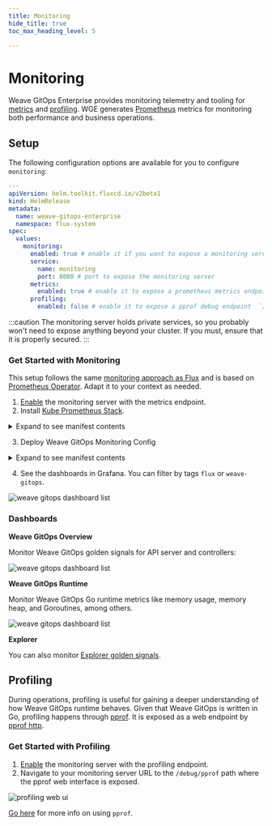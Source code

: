 ```yaml
---
title: Monitoring
hide_title: true
toc_max_heading_level: 5

---
```



# Monitoring <TierLabel tiers="Enterprise" />

Weave GitOps Enterprise provides monitoring telemetry and tooling for [metrics](#metrics) and [profiling](#profiling). WGE generates [Prometheus](https://prometheus.io/) metrics for monitoring both performance and business operations.

## Setup

The following configuration options are available for you to configure `monitoring`:

```yaml
---
apiVersion: helm.toolkit.fluxcd.io/v2beta1
kind: HelmRelease
metadata:
  name: weave-gitops-enterprise
  namespace: flux-system
spec:
  values:
    monitoring:
      enabled: true # enable it if you want to expose a monitoring server
      service:
        name: monitoring
        port: 8080 # port to expose the monitoring server
      metrics:
        enabled: true # enable it to expose a prometheus metrics endpoint in `/metrics`
      profiling:
        enabled: false # enable it to expose a pprof debug endpoint  `/debug/pprof`
```

:::caution
The monitoring server holds private services, so you probably won't need to expose anything beyond your cluster. If you must, ensure that it is properly secured.
:::

### Get Started with Monitoring

This setup follows the same [monitoring approach as Flux](https://fluxcd.io/flux/monitoring/metrics/) and is based on [Prometheus Operator](https://prometheus-operator.dev/). Adapt it to your context as needed.

1. [Enable](#setup) the monitoring server with the metrics endpoint.
2. Install [Kube Prometheus Stack](https://github.com/prometheus-community/helm-charts/tree/main/charts/kube-prometheus-stack).

<details><summary>Expand to see manifest contents</summary>

```yaml
apiVersion: source.toolkit.fluxcd.io/v1
kind: GitRepository
metadata:
  name: weave-gitops-quickstart
  namespace: flux-system
spec:
  interval: 10m0s
  ref:
    branch: main
  url: https://github.com/weaveworks/weave-gitops-quickstart
---
apiVersion: v1
kind: Namespace
metadata:
  name: monitoring
---
apiVersion: kustomize.toolkit.fluxcd.io/v1
kind: Kustomization
metadata:
  name: kube-prometheus-stack
  namespace: flux-system
spec:
  interval: 10m0s
  sourceRef:
    kind: GitRepository
    name: weave-gitops-quickstart
  path: ./monitoring/kube-prometheus-stack
  prune: true
  targetNamespace: monitoring
  wait: true
```

</details>

3. Deploy Weave GitOps Monitoring Config

<details><summary>Expand to see manifest contents</summary>

```yaml
apiVersion: kustomize.toolkit.fluxcd.io/v1
kind: Kustomization
metadata:
  name: monitoring-config
  namespace: flux-system
spec:
  interval: 10m0s
  sourceRef:
    kind: GitRepository
    name: weave-gitops-quickstart
  path: ./monitoring/weave-gitops
  dependsOn:
    - name: kube-prometheus-stack
  prune: true
  targetNamespace: monitoring
```

</details>

4. See the dashboards in Grafana. You can filter by tags `flux` or `weave-gitops`.

![weave gitops dashboard list](imgs/monitoring-dashboard-list.png)

### Dashboards

**Weave GitOps Overview**

Monitor Weave GitOps golden signals for API server and controllers:

![weave gitops dashboard list](imgs/monitoring-dashboard-overview.png)

**Weave GitOps Runtime**

Monitor Weave GitOps Go runtime metrics like memory usage, memory heap, and Goroutines, among others.

![weave gitops dashboard list](imgs/monitoring-dashboard-runtime.png)

**Explorer**

You can also monitor [Explorer golden signals](../../explorer/operations#monitoring).

## Profiling

During operations, profiling is useful for gaining a deeper understanding of how Weave GitOps runtime behaves.
Given that Weave GitOps is written in Go, profiling happens through [pprof](https://pkg.go.dev/runtime/pprof). It is
exposed as a web endpoint by [pprof http](https://pkg.go.dev/net/http/pprof).

### Get Started with Profiling

1. [Enable](#setup) the monitoring server with the profiling endpoint.
2. Navigate to your monitoring server URL to the `/debug/pprof` path where the pprof web interface is exposed.

![profiling web ui](imgs/profiling-pprof-web-ui.png)

[Go here](https://github.com/google/pprof/blob/main/doc/README.md) for more info on using `pprof`.

